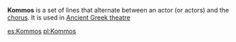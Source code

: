 '''Kommos''' is a set of lines that alternate between an actor (or actors) and the [[Greek chorus|chorus]].  It is used in [[Ancient Greek theatre]]

{{theat-stub}}

[[es:Kommos]]
[[pl:Kommos]]